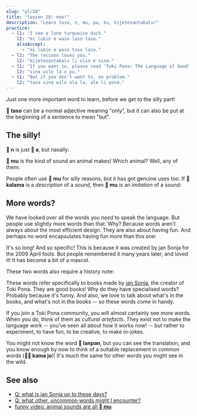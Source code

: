 ```yaml
---
slug: "pl/28"
title: "lesson 28: moo!"
description: "Learn taso, n, mu, pu, ku, kijetesantakalu!"
practice:
  - l1: "I see a lone turquoise duck."
    l2: "mi lukin e waso laso taso."
    alsoAccept:
      - "mi lukin e waso taso laso."
  - l1: "The raccoon loves you."
    l2: "kijetesantakalu li olin e sina."
  - l1: "If you want to, please read 'Toki Pona: The Language of Good' by Sonja Lang."
    l2: "sina wile la o pu."
  - l1: "But if you don't want to, no problem."
    l2: "taso sina wile ala la, ale li pona."
---
```



Just one more important word to learn, before we get to the silly part!

<List>
  <Word sl="taso" m="but, only" />
</List>

**󱥨 taso** can be a normal adjective meaning "only", but it can also be put at the beginning of a sentence to mean "but".

<List>
  <Sentence sl="mi awen wan taso." m="I remain alone." />
  <Sentence sl="taso mi awen pilin pona." m="But I keep my spirits up." />
</List>

## The silly!

**󱦆 n** is just **󱤀 a**, but nasally:

<List>
  <Word sl="n" m="hmm, umm" />
  <Sentence sl="n... mi sona ala." m="ummm... I don't know." />
</List>

**󱤹 mu** is the kind of sound an animal makes! Which animal? Well, any of them:

<List>
  <Word sl="mu" m="moo, meow, woof, neigh..." />
  <Sentence sl="soweli mute! mu mu mu mu mu mu." m="Six cows! <a target='_blank' href='https://www.youtube.com/watch?v=xxClPfZDn-E'>Moo moo moo moo moo moo</a>." />
</List>

People often use **󱤹 mu** for silly reasons, but it has got genuine uses too. If **󱤕 kalama** is a *description* of a sound, then **󱤹 mu** is an *imitation* of a sound:

<List>
  <Sentence sl="mi kute e kalama suli." m="I heard a loud noise." />
  <Sentence sl="mi kute e mu suli." m="I heard a loud bang." />
</List>

## More words?

We have looked over all the words you *need* to speak the language. But people use slightly more words than that. Why? Because words aren't always about the most efficient design. They are also about having fun. And perhaps no word encapsulates having fun more than this one:

<List>
  <Word sl="kijetesantakalu" m="raccoon; raccoon-like animal, like a cacomistle, red panda, kinkajou" />
</List>

It's so long! And so specific! This is because it was created by jan Sonja for the 2009 April fools. But people remembered it many years later, and loved it! It has become a bit of a mascot.

These two words also require a history note:

<List>
  <Word sl="pu" m="(to interact with) <i>Toki Pona: The Language of Good (2014)</i>, by jan Sonja" />
  <Word sl="ku" m="(to interact with) <i>Toki Pona Dictionary (2021)</i>, by jan Sonja" />
</List>

These words refer specifically to books made by [jan Sonja](https://tokipona.org), the creator of Toki Pona. They are good books! Why do they have specialised words? Probably because it's funny.
And also, we love to talk about what's in the books, and what's not in the books -- so these words come in handy.

If you join a Toki Pona community, you will almost certainly see more words. When you do, think of them as *cultural artefacts*. They exist not to make the language work -- you've seen all about how it works now! -- but rather to experiment, to have fun, to be creative, to make in-jokes.

<List>
  <Sentence sl="kijetesantakalu tonsi li lanpan ala lanpan e soko?" m="Does the non-binary raccoon steal mushrooms?" />
</List>

You might not know the word **󱦅 lanpan**, but you can see the translation, and you know enough by now to think of a suitable replacement in common words (**󱤖󱤓 kama jo**)! It's much the same for other words you might see in the wild.

<Practice exercises={frontmatter.practice} client:load />

## See also
* [Q: what is jan Sonja up to these days?](en/jan-sonja/)
* [Q: what other, uncommon words might I encounter?](en/uncommon-words/)
* [funny video: animal sounds are all **󱤹 mu**](https://www.youtube.com/watch?v=zh-kLJI43xw)
